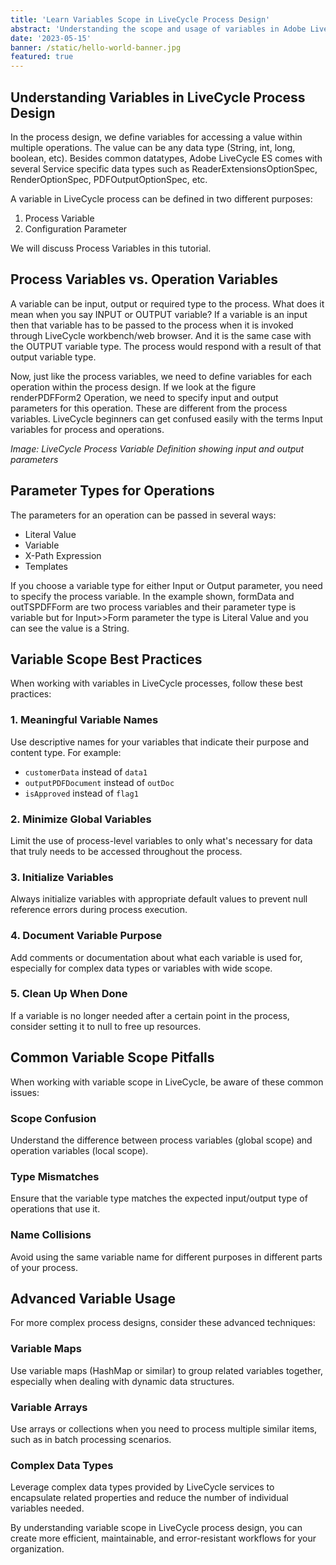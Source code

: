 ```yaml
---
title: 'Learn Variables Scope in LiveCycle Process Design'
abstract: 'Understanding the scope and usage of variables in Adobe LiveCycle ES process design to build more efficient and maintainable workflows.'
date: '2023-05-15'
banner: /static/hello-world-banner.jpg
featured: true
---
```


## Understanding Variables in LiveCycle Process Design

In the process design, we define variables for accessing a value within multiple operations. The value can be any data type (String, int, long, boolean, etc). Besides common datatypes, Adobe LiveCycle ES comes with several Service specific data types such as ReaderExtensionsOptionSpec, RenderOptionSpec, PDFOutputOptionSpec, etc.

A variable in LiveCycle process can be defined in two different purposes:
1. Process Variable
2. Configuration Parameter

We will discuss Process Variables in this tutorial.

## Process Variables vs. Operation Variables

A variable can be input, output or required type to the process. What does it mean when you say INPUT or OUTPUT variable? If a variable is an input then that variable has to be passed to the process when it is invoked through LiveCycle workbench/web browser. And it is the same case with the OUTPUT variable type. The process would respond with a result of that output variable type.

Now, just like the process variables, we need to define variables for each operation within the process design. If we look at the figure renderPDFForm2 Operation, we need to specify input and output parameters for this operation. These are different from the process variables. LiveCycle beginners can get confused easily with the terms Input variables for process and operations.

*Image: LiveCycle Process Variable Definition showing input and output parameters*

## Parameter Types for Operations

The parameters for an operation can be passed in several ways:
- Literal Value
- Variable
- X-Path Expression
- Templates

If you choose a variable type for either Input or Output parameter, you need to specify the process variable. In the example shown, formData and outTSPDFForm are two process variables and their parameter type is variable but for Input>>Form parameter the type is Literal Value and you can see the value is a String.

## Variable Scope Best Practices

When working with variables in LiveCycle processes, follow these best practices:

### 1. Meaningful Variable Names

Use descriptive names for your variables that indicate their purpose and content type. For example:
- `customerData` instead of `data1`
- `outputPDFDocument` instead of `outDoc`
- `isApproved` instead of `flag1`

### 2. Minimize Global Variables

Limit the use of process-level variables to only what's necessary for data that truly needs to be accessed throughout the process.

### 3. Initialize Variables

Always initialize variables with appropriate default values to prevent null reference errors during process execution.

### 4. Document Variable Purpose

Add comments or documentation about what each variable is used for, especially for complex data types or variables with wide scope.

### 5. Clean Up When Done

If a variable is no longer needed after a certain point in the process, consider setting it to null to free up resources.

## Common Variable Scope Pitfalls

When working with variable scope in LiveCycle, be aware of these common issues:

### Scope Confusion

Understand the difference between process variables (global scope) and operation variables (local scope).

### Type Mismatches

Ensure that the variable type matches the expected input/output type of operations that use it.

### Name Collisions

Avoid using the same variable name for different purposes in different parts of your process.

## Advanced Variable Usage

For more complex process designs, consider these advanced techniques:

### Variable Maps

Use variable maps (HashMap or similar) to group related variables together, especially when dealing with dynamic data structures.

### Variable Arrays

Use arrays or collections when you need to process multiple similar items, such as in batch processing scenarios.

### Complex Data Types

Leverage complex data types provided by LiveCycle services to encapsulate related properties and reduce the number of individual variables needed.

By understanding variable scope in LiveCycle process design, you can create more efficient, maintainable, and error-resistant workflows for your organization. 